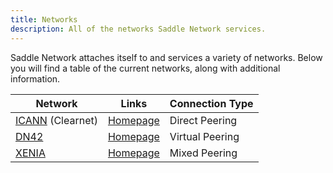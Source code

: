 ---
title: Networks
description: All of the networks Saddle Network services.
---

Saddle Network attaches itself to and services a variety of networks. Below you will find a table of the current networks, along with additional information.


| Network        | Links                               | Connection Type |
| -------------- | ---------------------------------- | --------------- |
| [ICANN](/infra/nets/icann) (Clearnet) | [Homepage](https://icann.org)    | Direct Peering |
| [DN42](/infra/nets/dn42)          | [Homepage](https://dn42.dev) | Virtual Peering |
| [XENIA](/infra/nets/xenia)         | [Homepage](https://xnia.net)    | Mixed Peering |